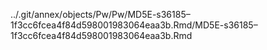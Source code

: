 ../.git/annex/objects/Pw/Pw/MD5E-s36185--1f3cc6fcea4f84d598001983064eaa3b.Rmd/MD5E-s36185--1f3cc6fcea4f84d598001983064eaa3b.Rmd